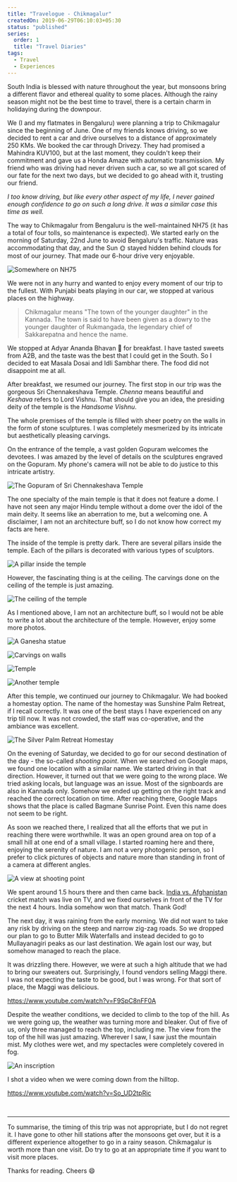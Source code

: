 ```yaml
---
title: "Travelogue - Chikmagalur"
createdOn: 2019-06-29T06:10:03+05:30
status: "published"
series:
  order: 1
  title: "Travel Diaries"
tags:
  - Travel
  - Experiences
---
```


South India is blessed with nature throughout the year, but monsoons bring a
different flavor and ethereal quality to some places. Although the rainy season
might not be the best time to travel, there is a certain charm in holidaying
during the downpour.

We (I and my flatmates in Bengaluru) were planning a trip to Chikmagalur since
the beginning of June. One of my friends knows driving, so we decided to rent a
car and drive ourselves to a distance of approximately 250 KMs. We booked the
car through Drivezy. They had promised a Mahindra KUV100, but at the last
moment, they couldn't keep their commitment and gave us a Honda Amaze with
automatic transmission. My friend who was driving had never driven such a car,
so we all got scared of our fate for the next two days, but we decided to go
ahead with it, trusting our friend.

_I too know driving, but like every other aspect of my life, I never gained
enough confidence to go on such a long drive. It was a similar case this time as
well._

The way to Chikmagalur from Bengaluru is the well-maintained NH75 (it has a
total of four tolls, so maintenance is expected). We started early on the
morning of Saturday, 22nd June to avoid Bengaluru's traffic. Nature was
accommodating that day, and the Sun 🌞 stayed hidden behind clouds for most of
our journey. That made our 6-hour drive very enjoyable.

![Somewhere on NH75](/images/posts/travelogue-chikmagalur/bdiyaFI.jpg "Somewhere on NH75")

We were not in any hurry and wanted to enjoy every moment of our trip to the
fullest. With Punjabi beats playing in our car, we stopped at various places on
the highway.

> Chikmagalur means "The town of the younger daughter" in the Kannada. The town
> is said to have been given as a dowry to the younger daughter of Rukmangada,
> the legendary chief of Sakkarepatna and hence the name.

We stopped at Adyar Ananda Bhavan 🏨 for breakfast. I have tasted sweets from
A2B, and the taste was the best that I could get in the South. So I decided to
eat Masala Dosai and Idli Sambhar there. The food did not disappoint me at all.

After breakfast, we resumed our journey. The first stop in our trip was the
gorgeous Sri Chennakeshava Temple. _Chenna_ means beautiful and _Keshava_ refers
to Lord Vishnu. That should give you an idea, the presiding deity of the temple
is the _Handsome Vishnu_.

The whole premises of the temple is filled with sheer poetry on the walls in the
form of stone sculptures. I was completely mesmerized by its intricate but
aesthetically pleasing carvings.

On the entrance of the temple, a vast golden Gopuram welcomes the devotees. I
was amazed by the level of details on the sculptures engraved on the Gopuram. My
phone's camera will not be able to do justice to this intricate artistry.

![The Gopuram of Sri Chennakeshava Temple](/images/posts/travelogue-chikmagalur/V6AAfuv.jpg "The Gopuram of Sri Chennakeshava Temple")

The one specialty of the main temple is that it does not feature a dome. I have
not seen any major Hindu temple without a dome over the idol of the main deity.
It seems like an aberration to me, but a welcoming one. A disclaimer, I am not
an architecture buff, so I do not know how correct my facts are here.

The inside of the temple is pretty dark. There are several pillars inside the
temple. Each of the pillars is decorated with various types of sculptors.

![A pillar inside the temple](/images/posts/travelogue-chikmagalur/jhqoSTE.jpg "A pillar inside the temple")

However, the fascinating thing is at the ceiling. The carvings done on the
ceiling of the temple is just amazing.

![The ceiling of the temple](/images/posts/travelogue-chikmagalur/074g3uO.jpg "The ceiling of the temple")

As I mentioned above, I am not an architecture buff, so I would not be able to
write a lot about the architecture of the temple. However, enjoy some more
photos.

![A Ganesha statue](/images/posts/travelogue-chikmagalur/KknscQQ.jpg "A Ganesha statue")

![Carvings on walls](/images/posts/travelogue-chikmagalur/jb3McxQ.jpg "Carvings on walls")

![Temple](/images/posts/travelogue-chikmagalur/WQGjwur.jpg "Temple")

![Another temple](/images/posts/travelogue-chikmagalur/jUYDuQd.jpg "Another temple")

After this temple, we continued our journey to Chikmagalur. We had booked a
homestay option. The name of the homestay was Sunshine Palm Retreat, if I recall
correctly. It was one of the best stays I have experienced on any trip till now.
It was not crowded, the staff was co-operative, and the ambiance was excellent.

![The Silver Palm Retreat Homestay](/images/posts/travelogue-chikmagalur/JUTwVEN.jpg "The Silver Palm Retreat Homestay")

On the evening of Saturday, we decided to go for our second destination of the
day - the so-called _shooting point_. When we searched on Google maps, we found
one location with a similar name. We started driving in that direction. However,
it turned out that we were going to the wrong place. We tried asking locals, but
language was an issue. Most of the signboards are also in Kannada only. Somehow
we ended up getting on the right track and reached the correct location on time.
After reaching there, Google Maps shows that the place is called Bagmane Sunrise
Point. Even this name does not seem to be right.

As soon we reached there, I realized that all the efforts that we put in
reaching there were worthwhile. It was an open ground area on top of a small
hill at one end of a small village. I started roaming here and there, enjoying
the serenity of nature. I am not a very photogenic person, so I prefer to click
pictures of objects and nature more than standing in front of a camera at
different angles.

![A view at shooting point](/images/posts/travelogue-chikmagalur/c84g6tX.jpg "A view at shooting point")

We spent around 1.5 hours there and then came back.
[India vs. Afghanistan](https://www.cricbuzz.com/live-cricket-scorecard/20264/ind-vs-afg-match-28-icc-cricket-world-cup-2019)
cricket match was live on TV, and we fixed ourselves in front of the TV for the
next 4 hours. India somehow won that match. Thank God!

The next day, it was raining from the early morning. We did not want to take any
risk by driving on the steep and narrow zig-zag roads. So we dropped our plan to
go to Butter Milk Waterfalls and instead decided to go to Mullayanagiri peaks as
our last destination. We again lost our way, but somehow managed to reach the
place.

It was drizzling there. However, we were at such a high altitude that we had to
bring our sweaters out. Surprisingly, I found vendors selling Maggi there. I was
not expecting the taste to be good, but I was wrong. For that sort of place, the
Maggi was delicious.

https://www.youtube.com/watch?v=F9SpC8nFF0A

Despite the weather conditions, we decided to climb to the top of the hill. As
we were going up, the weather was turning more and bleaker. Out of five of us,
only three managed to reach the top, including me. The view from the top of the
hill was just amazing. Wherever I saw, I saw just the mountain mist. My clothes
were wet, and my spectacles were completely covered in fog.

![An inscription](/images/posts/travelogue-chikmagalur/WSP3EE6.jpg "An inscription")

I shot a video when we were coming down from the hilltop.

https://www.youtube.com/watch?v=So_UD2tpRic

<br />

---

To summarise, the timing of this trip was not appropriate, but I do not regret
it. I have gone to other hill stations after the monsoons get over, but it is a
different experience altogether to go in a rainy season. Chikmagalur is worth
more than one visit. Do try to go at an appropriate time if you want to visit
more places.

Thanks for reading. Cheers 😄
